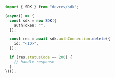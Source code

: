 ```typescript Delete.ts
import { SDK } from "devrev/sdk";

(async() => {
  const sdk = new SDK({
    authToken: "",
  });

  const res = await sdk.authConnection.delete({
    id: "<ID>",
  });

  if (res.statusCode == 200) {
    // handle response
  }
})();
```
